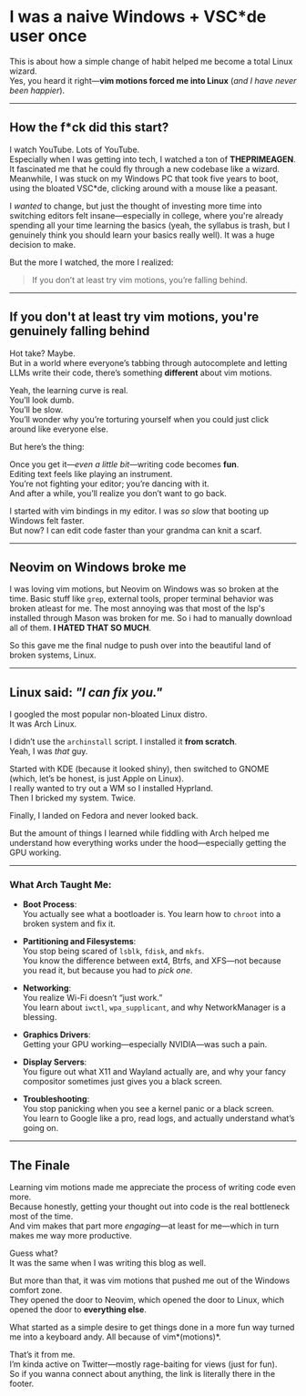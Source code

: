 # I was a naive Windows + VSC\*de user once

This is about how a simple change of habit helped me become a total Linux wizard.  
Yes, you heard it right—**vim motions forced me into Linux** (*and I have never been happier*).

---

## How the f\*ck did this start?

I watch YouTube. Lots of YouTube.  
Especially when I was getting into tech, I watched a ton of **THEPRIMEAGEN**. It fascinated me that he could fly through a new codebase like a wizard. Meanwhile, I was stuck on my Windows PC that took five years to boot, using the bloated VSC\*de, clicking around with a mouse like a peasant.

I *wanted* to change, but just the thought of investing more time into switching editors felt insane—especially in college, where you're already spending all your time learning the basics (yeah, the syllabus is trash, but I genuinely think you should learn your basics really well). It was a huge decision to make.

But the more I watched, the more I realized:

> If you don’t at least try vim motions, you’re falling behind.

---

## If you don't at least try vim motions, you're genuinely falling behind

Hot take? Maybe.  
But in a world where everyone’s tabbing through autocomplete and letting LLMs write their code, there’s something **different** about vim motions.

Yeah, the learning curve is real.  
You’ll look dumb.  
You’ll be slow.  
You’ll wonder why you’re torturing yourself when you could just click around like everyone else.

But here’s the thing:

Once you get it—*even a little bit*—writing code becomes **fun**.  
Editing text feels like playing an instrument.  
You’re not fighting your editor; you’re dancing with it.  
And after a while, you’ll realize you don’t want to go back.

I started with vim bindings in my editor. I was *so slow* that booting up Windows felt faster.  
But now? I can edit code faster than your grandma can knit a scarf.

---

## Neovim on Windows broke me

I was loving vim motions, but Neovim on Windows was so broken at the time.
Basic stuff like `grep`, external tools, proper terminal behavior was broken atleast for me. The most annoying was that most of the lsp's installed through Mason was broken for me. So i had to manually download all of them. **I HATED THAT SO MUCH**.

So this gave me the final nudge to push over into the beautiful land of broken systems, Linux.

---

## Linux said: *"I can fix you."*

I googled the most popular non-bloated Linux distro.  
It was Arch Linux.

I didn’t use the `archinstall` script. I installed it **from scratch**.  
Yeah, I was *that* guy.

Started with KDE (because it looked shiny), then switched to GNOME (which, let’s be honest, is just Apple on Linux).  
I really wanted to try out a WM so I installed Hyprland.  
Then I bricked my system. Twice.

Finally, I landed on Fedora and never looked back.

But the amount of things I learned while fiddling with Arch helped me understand how everything works under the hood—especially getting the GPU working.

---

### What Arch Taught Me:

- **Boot Process**:  
  You actually see what a bootloader is. You learn how to `chroot` into a broken system and fix it.

- **Partitioning and Filesystems**:  
  You stop being scared of `lsblk`, `fdisk`, and `mkfs`.  
  You know the difference between ext4, Btrfs, and XFS—not because you read it, but because you had to *pick one*.

- **Networking**:  
  You realize Wi-Fi doesn’t “just work.”  
  You learn about `iwctl`, `wpa_supplicant`, and why NetworkManager is a blessing.

- **Graphics Drivers**:  
  Getting your GPU working—especially NVIDIA—was such a pain.

- **Display Servers**:  
  You figure out what X11 and Wayland actually are, and why your fancy compositor sometimes just gives you a black screen.

- **Troubleshooting**:  
  You stop panicking when you see a kernel panic or a black screen.  
  You learn to Google like a pro, read logs, and actually understand what’s going on.

---

## The Finale

Learning vim motions made me appreciate the process of writing code even more.  
Because honestly, getting your thought out into code is the real bottleneck most of the time.  
And vim makes that part more *engaging*—at least for me—which in turn makes me way more productive.

Guess what?  
It was the same when I was writing this blog as well.

But more than that, it was vim motions that pushed me out of the Windows comfort zone.  
They opened the door to Neovim, which opened the door to Linux, which opened the door to **everything else**.

What started as a simple desire to get things done in a more fun way turned me into a keyboard andy.
All because of vim*(motions)*.

That’s it from me.  
I’m kinda active on Twitter—mostly rage-baiting for views (just for fun).  
So if you wanna connect about anything, the link is literally there in the footer.
